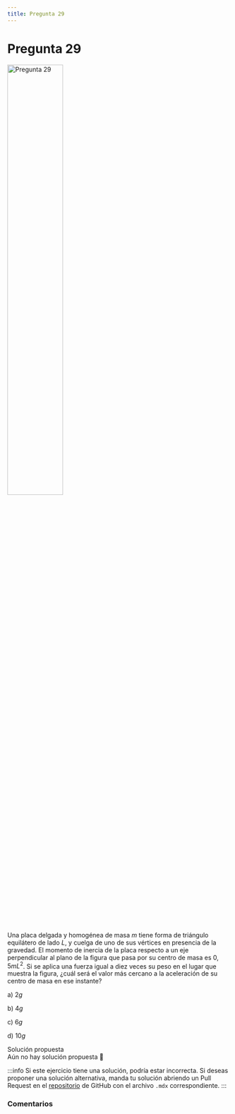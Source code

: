 ```yaml
---
title: Pregunta 29
---
```



# Pregunta 29

<Image
  src="science/dynamics/exercises/2017-2/p29/image.png"
  alt="Pregunta 29"
  width="50%"
/>

Una placa delgada y homogénea de masa $m$ tiene forma de triángulo equilátero de lado $L$, y cuelga de uno de sus vértices en presencia de la gravedad. El momento de inercia de la placa respecto a un eje perpendicular al plano de la figura que pasa por su centro de masa es $0,5 mL^2$. Si se aplica una fuerza igual a diez veces su peso en el lugar que muestra la figura, ¿cuál será el valor más cercano a la aceleración de su centro de masa en ese instante?

a) $2g$

b) $4 g$

c) $6 g$

d) $10 g$

<MDXDetails>
<summary>Solución propuesta</summary>

<div className="exercise">
Aún no hay solución propuesta 🥲
</div>

:::info
Si este ejercicio tiene una solución, podría estar incorrecta. Si deseas proponer una solución alternativa, manda tu solución abriendo
un Pull Request en el [repositorio](https://github.com/crow-rojas/apuntes-fundamentals/pulls) de GitHub con el archivo
`.mdx` correspondiente.
:::

</MDXDetails>

### Comentarios

<Disqus
  url="https://crow-rojas.github.io/apuntes-fundamentals/docs/science/dynamics/exercises/2017-2/p29"
  identifier="docs/science/dynamics/exercises/2017-2/p29"
  title="2017-2 Dinámica - Pregunta 29"
/>
